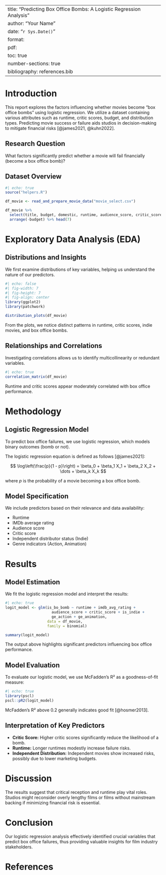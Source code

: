 
---
title: "Predicting Box Office Bombs: A Logistic Regression Analysis"
author: "Your Name"
date: "`r Sys.Date()`"
format:
  pdf:
    toc: true
    number-sections: true
bibliography: references.bib
---

# Introduction

This report explores the factors influencing whether movies become "box office bombs" using logistic regression. We utilize a dataset containing various attributes such as runtime, critic scores, budget, and distribution types. Predicting movie success or failure aids studios in decision-making to mitigate financial risks [@james2021, @kuhn2022].

## Research Question

What factors significantly predict whether a movie will fail financially (become a box office bomb)?

## Dataset Overview

```r
#| echo: true
source("helpers.R")

df_movie <- read_and_prepare_movie_data("movie_select.csv")

df_movie %>% 
  select(title, budget, domestic, runtime, audience_score, critic_score, is_bo_bomb) %>% 
  arrange(-budget) %>% head(7)
```

# Exploratory Data Analysis (EDA)

## Distributions and Insights

We first examine distributions of key variables, helping us understand the nature of our predictors.

```r
#| echo: false
#| fig-width: 7
#| fig-height: 7
#| fig-align: center
library(ggplot2)
library(patchwork)

distribution_plots(df_movie)
```

From the plots, we notice distinct patterns in runtime, critic scores, indie movies, and box office bombs.

## Relationships and Correlations

Investigating correlations allows us to identify multicollinearity or redundant variables.

```r
#| echo: true
correlation_matrix(df_movie)
```

Runtime and critic scores appear moderately correlated with box office performance.

# Methodology

## Logistic Regression Model

To predict box office failures, we use logistic regression, which models binary outcomes (bomb or not).

The logistic regression equation is defined as follows [@james2021]:

$$
\log\left(\frac{p}{1 - p}\right) = \beta_0 + \beta_1 X_1 + \beta_2 X_2 + \dots + \beta_k X_k
$$

where $p$ is the probability of a movie becoming a box office bomb.

## Model Specification

We include predictors based on their relevance and data availability:

- Runtime
- IMDb average rating
- Audience score
- Critic score
- Independent distributor status (Indie)
- Genre indicators (Action, Animation)

# Results

## Model Estimation

We fit the logistic regression model and interpret the results:

```r
#| echo: true
logit_model <- glm(is_bo_bomb ~ runtime + imdb_avg_rating + 
                     audience_score + critic_score + is_indie + 
                     ge_action + ge_animation,
                   data = df_movie,
                   family = binomial)

summary(logit_model)
```

The output above highlights significant predictors influencing box office performance.

## Model Evaluation

To evaluate our logistic model, we use McFadden's R² as a goodness-of-fit measure:

```r
#| echo: true
library(pscl)
pscl::pR2(logit_model)
```

McFadden's R² above 0.2 generally indicates good fit [@hosmer2013].

## Interpretation of Key Predictors

- **Critic Score:** Higher critic scores significantly reduce the likelihood of a bomb.
- **Runtime:** Longer runtimes modestly increase failure risks.
- **Independent Distribution:** Independent movies show increased risks, possibly due to lower marketing budgets.

# Discussion

The results suggest that critical reception and runtime play vital roles. Studios might reconsider overly lengthy films or films without mainstream backing if minimizing financial risk is essential.

# Conclusion

Our logistic regression analysis effectively identified crucial variables that predict box office failures, thus providing valuable insights for film industry stakeholders.

# References
